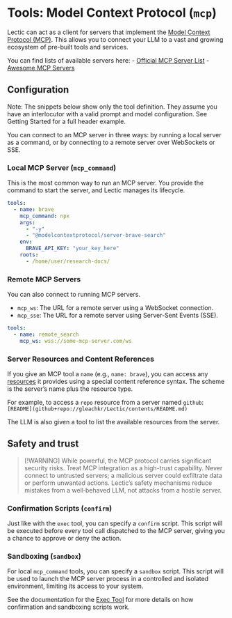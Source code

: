 # Tools: Model Context Protocol (`mcp`)

Lectic can act as a client for servers that implement the [Model Context
Protocol (MCP)](https://modelcontextprotocol.io). This allows you to connect
your LLM to a vast and growing ecosystem of pre-built tools and services.

You can find lists of available servers here:
- [Official MCP Server List](https://github.com/modelcontextprotocol/servers)
- [Awesome MCP Servers](https://github.com/punkpeye/awesome-mcp-servers)

## Configuration

Note: The snippets below show only the tool definition. They assume you have
an interlocutor with a valid prompt and model configuration. See Getting
Started for a full header example.

You can connect to an MCP server in three ways: by running a local server as
a command, or by connecting to a remote server over WebSockets or SSE.

### Local MCP Server (`mcp_command`)

This is the most common way to run an MCP server. You provide the command
to start the server, and Lectic manages its lifecycle.

```yaml
tools:
  - name: brave
    mcp_command: npx
    args:
      - "-y"
      - "@modelcontextprotocol/server-brave-search"
    env:
      BRAVE_API_KEY: "your_key_here"
    roots:
      - /home/user/research-docs/
```

### Remote MCP Servers

You can also connect to running MCP servers.

- `mcp_ws`: The URL for a remote server using a WebSocket connection.
- `mcp_sse`: The URL for a remote server using Server-Sent Events (SSE).

```yaml
tools:
  - name: remote_search
    mcp_ws: wss://some-mcp-server.com/ws
```

### Server Resources and Content References

If you give an MCP tool a `name` (e.g., `name: brave`), you can access any
[resources](https://modelcontextprotocol.io/docs/concepts/resources) it
provides using a special content reference syntax. The scheme is the server's
name plus the resource type.

For example, to access a `repo` resource from a server named `github`:
`[README](github+repo://gleachkr/Lectic/contents/README.md)`

The LLM is also given a tool to list the available resources from the server.

## Safety and trust

> [!WARNING]
> While powerful, the MCP protocol carries significant security risks. Treat
> MCP integration as a high-trust capability. Never connect to untrusted
> servers; a malicious server could exfiltrate data or perform unwanted
> actions. Lectic’s safety mechanisms reduce mistakes from a well‑behaved
> LLM, not attacks from a hostile server.

### Confirmation Scripts (`confirm`)

Just like with the `exec` tool, you can specify a `confirm` script. This
script will be executed before every tool call dispatched to the MCP server,
giving you a chance to approve or deny the action.

### Sandboxing (`sandbox`)

For local `mcp_command` tools, you can specify a `sandbox` script. This
script will be used to launch the MCP server process in a controlled and
isolated environment, limiting its access to your system.

See the documentation for the [Exec Tool](./02_exec.qmd) for more details on
how confirmation and sandboxing scripts work.
